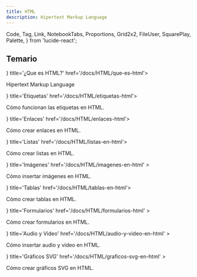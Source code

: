 ```yaml
---
title: HTML
description: Hipertext Markup Language
---
```


  Code,
  Tag,
  Link,
  NotebookTabs,
  Proportions,
  Grid2x2,
  FileUser,
  SquarePlay,
  Palette,
} from 'lucide-react';

## Temario

<Cards>
  <Card icon={<Code />} title='¿Que es HTML?' href='/docs/HTML/que-es-html'>
    <p>Hipertext Markup Language</p>
  </Card>
  <Card icon={<Tag />} title='Etiquetas' href='/docs/HTML/etiquetas-html'>
    <p>Cómo funcionan las etiquetas en HTML.</p>
  </Card>
  <Card icon={<Link />} title='Enlaces' href='/docs/HTML/enlaces-html'>
    <p>Cómo crear enlaces en HTML.</p>
  </Card>
  <Card icon={<NotebookTabs />} title='Listas' href='/docs/HTML/listas-en-html'>
    <p>Cómo crear listas en HTML.</p>
  </Card>
  <Card
    icon={<Proportions />}
    title='Imágenes'
    href='/docs/HTML/imagenes-en-html'
  >
    <p>Cómo insertar imágenes en HTML.</p>
  </Card>
  <Card icon={<Grid2x2 />} title='Tablas' href='/docs/HTML/tablas-en-html'>
    <p>Cómo crear tablas en HTML.</p>
  </Card>
  <Card
    icon={<FileUser />}
    title='Formularios'
    href='/docs/HTML/formularios-html'
  >
    <p>Cómo crear formularios en HTML.</p>
  </Card>
  <Card
    icon={<SquarePlay />}
    title='Audio y Video'
    href='/docs/HTML/audio-y-video-en-html'
  >
    <p>Cómo insertar audio y video en HTML.</p>
  </Card>
  <Card
    icon={<Palette />}
    title='Gráficos SVG'
    href='/docs/HTML/graficos-svg-en-html'
  >
    <p>Cómo crear gráficos SVG en HTML.</p>
  </Card>
</Cards>
